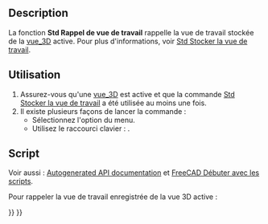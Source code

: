 <languages/>

{{Docnav/fr
|[[Std_StoreWorkingView/fr|Stocker la vue de travail]]
|[[Std_FreezeViews/fr|Figer l'affichage]]
|[[Std_View_Menu/fr|Menu Affichage]]
|IconL=
|IconR=
|IconC=Freecad.svg
}}

{{GuiCommand/fr
|Name=Std RecallWorkingView
|Name/fr=Std Rappel de la vue de travail
|MenuLocation=Affichage → Vues standards → Rappeler la vue de travail
|Workbenches=Tous
|Shortcut={{KEY|Fin}}
|Version=0.21
|SeeAlso=[[Std_StoreWorkingView/fr|Std Stocker la vue de travail]], [[Std_FreezeViews/fr|Std Figer l'affichage]]
}}

==Description==

La fonction '''Std Rappel de vue de travail''' rappelle la vue de travail stockée de la [[3D_view/fr|vue_3D]] active. Pour plus d'informations, voir [[Std_StoreWorkingView/fr|Std Stocker la vue de travail]].

<span id="Usage"></span>
==Utilisation==

# Assurez-vous qu'une [[3D_view/fr|vue_3D]] est active et que la commande [[Std_StoreWorkingView/fr|Std Stocker la vue de travail]] a été utilisée au moins une fois.
# Il existe plusieurs façons de lancer la commande :
#* Sélectionnez l'option {{MenuCommand|Affichage → Vues standards → Rappeler la vue de travail}} du menu.
#* Utilisez le raccourci clavier : {{KEY|Fin}}.

<span id="Scripting"></span>
==Script==

Voir aussi : [https://freecad.github.io/SourceDoc/ Autogenerated API documentation] et [[FreeCAD_Scripting_Basics/fr|FreeCAD Débuter avec les scripts]].

Pour rappeler la vue de travail enregistrée de la vue 3D active :

{{Code|code=
import FreeCADGui

FreeCADGui.runCommand("Std_RecallWorkingView", 0)
}}


{{Docnav/fr
|[[Std_StoreWorkingView/fr|Stocker la vue de travail]]
|[[Std_FreezeViews/fr|Figer l'affichage]]
|[[Std_View_Menu/fr|Menu Affichage]]
|IconL=
|IconR=
|IconC=Freecad.svg
}}

{{Std_Base_navi{{#translation:}}}}
{{Userdocnavi{{#translation:}}}}